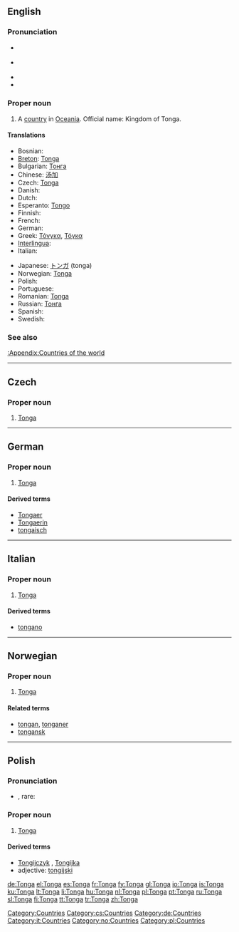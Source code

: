 {{see|tonga}}
==English==

===Pronunciation===
* {{a|UK}} {{IPA|/ˈtɒŋ.ə/|/ˈtɒŋ.ɡə/}}
* {{a|US}} {{IPA|/ˈtɑŋ.ɡə/|/ˈtɔŋ.ɡə/}}
* {{audio|en-us-Tonga.ogg|Audio (US)}}
* {{rhymes|ɒŋɡə}}

===Proper noun===
{{en-proper noun}}

# A [[country]] in [[Oceania]]. Official name: Kingdom of Tonga.

====Translations====
{{top}}
* Bosnian: {{l|bs|Tonga}} {{f}}
* [[Breton]]: [[Tonga#Breton|Tonga]]
* Bulgarian: [[Тонга]]
* Chinese: [[汤加]]
* Czech: [[#Czech|Tonga]]
* Danish: {{l|da|Tonga}}
* Dutch: {{l|nl|Tonga}}
* Esperanto: [[Tongo]]
* Finnish: {{l|fi|Tonga}}
* French: {{l|fr|Tonga}}
* German: {{l|de|Tonga}}
* Greek: [[Τόνγκα]], [[Τόγκα]]
* [[Interlingua]]: {{l|ia|Tonga}}
* Italian: {{l|it|Tonga}}
{{mid}}
* Japanese: [[トンガ]] (tonga)
* Norwegian: [[#Norwegian|Tonga]]
* Polish: {{l|pl|Tonga}} {{n}}
* Portuguese: {{l|pt|Tonga}}
* Romanian: [[Tonga#Romanian|Tonga]] {{f}}
* Russian: [[Тонга]]
* Spanish: {{l|es|Tonga}}
* Swedish: {{l|sv|Tonga}}
{{bottom}}

===See also===
[[:Appendix:Countries of the world]]

[[Category:Countries]]
----

==Czech==

===Proper noun===
{{cs-proper noun|g=}}

# [[#English|Tonga]]

[[Category:cs:Countries]]

----

==German==
{{wikipedia|lang=de}}

===Proper noun===
{{infl|de|proper noun|g=n}}

# [[#English|Tonga]]

====Derived terms====
* [[Tongaer]]
* [[Tongaerin]]
* [[tongaisch]]

[[Category:de:Countries]]

----

==Italian==
{{wikipedia|lang=it}}

===Proper noun===
{{infl|it|proper noun|g=f}}

# [[#English|Tonga]]

====Derived terms====
* [[tongano]]

[[Category:it:Countries]]

----
==Norwegian==

===Proper noun===
{{infl|no|proper noun}}

# [[#English|Tonga]]

====Related terms====
* [[tongan]], [[tonganer]]
* [[tongansk]]

[[Category:no:Countries]]
----
==Polish==

===Pronunciation===
* {{IPA|/ˈt̪ɔŋɡa/|lang=pl}}, rare: {{IPAchar|/ˈt̪ɔn̪ɡa/}}

===Proper noun===
{{infl|pl|proper noun|g=n}}

# [[#English|Tonga]]

====Derived terms====
*[[Tongijczyk]] {{m}}, [[Tongijka]] {{f}}
*adjective: [[tongijski]]

[[Category:pl:Countries]]

[[de:Tonga]]
[[el:Tonga]]
[[es:Tonga]]
[[fr:Tonga]]
[[fy:Tonga]]
[[gl:Tonga]]
[[io:Tonga]]
[[is:Tonga]]
[[ku:Tonga]]
[[lt:Tonga]]
[[li:Tonga]]
[[hu:Tonga]]
[[nl:Tonga]]
[[pl:Tonga]]
[[pt:Tonga]]
[[ru:Tonga]]
[[sl:Tonga]]
[[fi:Tonga]]
[[tt:Tonga]]
[[tr:Tonga]]
[[zh:Tonga]]